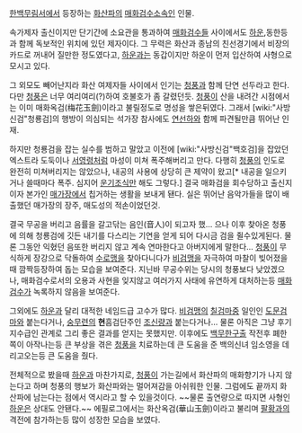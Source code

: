 [[한백무림서]]에서 등장하는 [[화산파]]의 [[매화검수]]소속인 인물.

속가제자 출신이지만 단기간에 소요관을 통과하여 [[매화검수]]들 사이에서도 [[하운]],동한등과 함께 독보적인 위치에 있던 제자이다. 그 무력은 화산과 종남의 친선경기에서 비장의 카드로 꺼내어 질만한 정도였다고, [[하운]]과는 동갑이지만 하운이 먼저 입산하여 사형으로 모시고 있다.

그 외모도 빼어난지라 화산 여제자들 사이에서 인기는 [[청풍]]과 함께 단연 선두라고 한다. 다만 [[청풍]]은 너무 여리여리(?)하여 호불호가 좀 갈렸던듯. [[청풍]]이 산을 내려간 시점에서는 이미 매화옥검(梅花玉劍)이라고 불릴정도로 명성을 쌓은뒤였다. 그래서 [wiki:"사방신검"청룡검]의 행방이 의심되는 석가장 참사에도 [[연선하]]와 함께 파견될만큼 뛰어난 인재.

하지만 청룡검을 잡는 실수를 범하고 말았고 이전에 [wiki:"사방신검"백호검]을 잡았던 엑스트라 도둑이나 [[서영령]]처럼 마성이 미쳐 폭주해버리고 만다. 다행히 [[청풍]]의 인도로 완전히 미쳐버리지는 않았으나, 내공의 사용에 상당히 큰 제약이 왔고[* 내공을 일으키거나 쓸때마다 폭주. 심지어 [[운기조식]]만 해도 그렇다.] 결국 매화검을 회수당하고 출신지이자 본가인 [[매가장]]에서 칩거하는 생활을 보내게 됀다. 실은 뛰어난 음악가들을 많이 배출했던 매가장의 장주, 매도성의 적손이었던것.

결국 무공을 버리고 음률을 갈고닦는 음인(音人)이 되고자 했… 으나 이후 찾아온 청풍에 의해 청룡검에 깃든 내기를 다스리는 기연을 얻게 되어 다시금 검을 쥘수있게된다. 물론 그동안 익혔던 음또한 버리지 않고 계속 연마한다고 아버지에게 말한다… [[청풍]]이 무식하게 장강으로 닥돌하여 [[수로맹]]을 찾아다니다가 [[비검맹]]을 자극하여 마찰이 빚어졌을때 깜짝등장하여 돕는 모습을 보여준다. 지닌바 무공수위는 당시의 청풍보다 낮았겠으나, 매화검수로서의 오용과 사현을 잊지않고 여러가지 사태에 유연하게 대처하는등 [[매화검수]]가 녹록하지 않음을 보여준다. 

그외에도 [[하운]]과 달리 대적한 네임드급 고수가 많다. [[비검맹]]의 [[칠검마]]중 일인인 [[도문검마]]와 붙는다거나, [[숭무련]]의 '''현'''흠검단주인 [[조신량]]과 붙는다거나… 물론 아직은 그냥 후기지수급인 관계로 그리 좋은 결과를 얻지는 못했지만. 이후에도 [[백무한]]구출 작전후 폐한쪽이 아작나는등 큰 부상을 겪은 [[청풍]]을 치료하는데 큰 도움을 준 백의신녀 임소영을 데리고오는등 큰 도움을 줬다.

전체적으로 봤을때 [[하운]]과 마찬가지로, [[청풍]]이 가는길에서 화산파의 매화향기가 나지 않는다고 하며 청풍의 행보가 화산파와는 멀어져감을 아쉬워한 인물. 그럼에도 끝까지 화산파에 남는다는 점에서 역시라고 할 수 있을것이다. ~~물론 출연량으로 따지면 사형인 [[하운]]은 상대도 안됀다.~~ 에필로그에서는 화산옥검(華山玉劍)이라고 불리며 [[팔황]]과의 격전에 참가하는등 많이 성장한 모습을 보였다.
